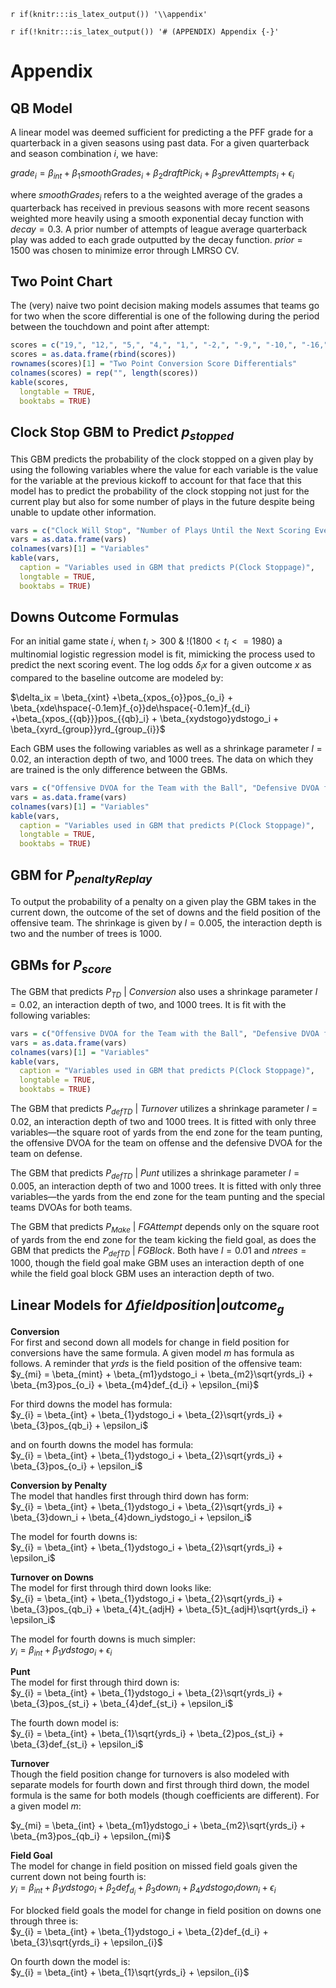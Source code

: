 `r if(knitr:::is_latex_output()) '\\appendix'`

`r if(!knitr:::is_latex_output()) '# (APPENDIX) Appendix {-}'` 

# Appendix

## QB Model  
A linear model was deemed sufficient for predicting a the PFF grade for a quarterback in a given seasons using past data. For a given quarterback and season combination $i$, we have:

$grade_{i} = \beta_{int} + \beta_{1}smoothGrades_i + \beta_{2}draftPick_i + \beta_{3}prevAttempts_i + \epsilon_i$  

where $smoothGrades_i$ refers to a the weighted average of the grades a quarterback has received in previous seasons with more recent seasons weighted more heavily using a smooth exponential decay function with $decay = 0.3$. A prior number of attempts of league average quarterback play was added to each grade outputted by the decay function. $prior = 1500$ was chosen to minimize error through LMRSO CV.  

## Two Point Chart
The (very) naive two point decision making models assumes that teams go for two when the score differential is one of the following during the period between the touchdown and point after attempt:

```r
scores = c("19,", "12,", "5,", "4,", "1,", "-2,", "-9,", "-10,", "-16,", "17,", "-18")
scores = as.data.frame(rbind(scores))
rownames(scores)[1] = "Two Point Conversion Score Differentials"
colnames(scores) = rep("", length(scores))
kable(scores, 
  longtable = TRUE,
  booktabs = TRUE)
```

## Clock Stop GBM to Predict $p_{stopped}$ 
This GBM predicts the probability of the clock stopped on a given play by using the following variables where the value for each variable is the value for the variable at the previous kickoff to account for that face that this model has to predict the probability of the clock stopping not just for the current play but also for some number of plays in the future despite being unable to update other information.
```r
vars = c("Clock Will Stop", "Number of Plays Until the Next Scoring Event", "Timeout Adjusted Time Remaining in the Half", "The Comeback Score")
vars = as.data.frame(vars)
colnames(vars)[1] = "Variables"
kable(vars, 
  caption = "Variables used in GBM that predicts P(Clock Stoppage)",
  longtable = TRUE,
  booktabs = TRUE)
```

## Downs Outcome Formulas
For an initial game state $i$, when $t_i > 300$ & !$(1800 < t_i <= 1980)$ a multinomial logistic regression model is fit, mimicking the process used to predict the next scoring event. The log odds $\delta_ix$ for a given outcome $x$ as compared to the baseline outcome are modeled by:

$\delta_ix = \beta_{xint} +\beta_{xpos_{o}}pos_{o_i} + \beta_{xde\hspace{-0.1em}f_{o}}de\hspace{-0.1em}f_{d_i} +\beta_{xpos_{{qb}}}pos_{{qb}_i} + \beta_{xydstogo}ydstogo_i + \beta_{xyrd_{group}}yrd_{group_{i}}$

Each GBM uses the following variables as well as a shrinkage parameter $l = 0.02$, an interaction depth of two, and 1000 trees. The data on which they are trained is the only difference between the GBMs.

```r
vars = c("Offensive DVOA for the Team with the Ball", "Defensive DVOA for the Team on Defense", "Projected QB Grade for the Offensive Team", "Yards to go for a First Down", "Score Differential", "Timeout Adjusted Time Remaining in the Half", "Yards from the End Zone Bucketed in Ten Yard Increments")
vars = as.data.frame(vars)
colnames(vars)[1] = "Variables"
kable(vars, 
  caption = "Variables used in GBM that predicts P(Clock Stoppage)",
  longtable = TRUE,
  booktabs = TRUE)
```

## GBM for $P_{penaltyReplay}$
To output the probability of a penalty on a given play the GBM takes in the current down, the outcome of the set of downs and the field position of the offensive team. The shrinkage is given by $l = 0.005$, the interaction depth is two and the number of trees is 1000.

## GBMs for $P_{score}$
The GBM that predicts $P_{TD}\:| \:Conversion$ also uses a shrinkage parameter $l = 0.02$, an interaction depth of two, and 1000 trees. It is fit with the following variables:

```r
vars = c("Offensive DVOA for the Team with the Ball", "Defensive DVOA for the Team on Defense", "Projected QB Grade for the Offensive Team", "Yards to go for a First Down", "Down", "Yards from the End Zone")
vars = as.data.frame(vars)
colnames(vars)[1] = "Variables"
kable(vars, 
  caption = "Variables used in GBM that predicts P(Clock Stoppage)",
  longtable = TRUE,
  booktabs = TRUE)
```

The GBM that predicts $P_{defTD}\:|\:Turnover$ utilizes a shrinkage parameter $l = 0.02$, an interaction depth of two and 1000 trees. It is fitted with only three variables—the square root of yards from the end zone for the team punting, the offensive DVOA for the team on offense and the defensive DVOA for the team on defense.  

The GBM that predicts $P_{defTD}\:|\:Punt$ utilizes a shrinkage parameter $l = 0.005$, an interaction depth of two and 1000 trees. It is fitted with only three variables—the yards from the end zone for the team punting and the special teams DVOAs for both teams.

The GBM that predicts $P_{Make}\:|\:FG Attempt$ depends only on the square root of yards from the end zone for the team kicking the field goal, as does the GBM that predicts the $P_{defTD}\:|\:FG Block$. Both have $l = 0.01$ and $ntrees = 1000$, though the field goal make GBM uses an interaction depth of one while the field goal block GBM uses an interaction depth of two. 

## Linear Models for $\Delta field position | outcome_{g}$

**Conversion**  
For first and second down all models for change in field position for conversions have the same formula. A given model $m$ has formula as follows. A reminder that $yrds$ is the field position of the offensive team:
$y_{mi} = \beta_{mint} + \beta_{m1}ydstogo_i + \beta_{m2}\sqrt{yrds_i} + \beta_{m3}pos_{o_i} + \beta_{m4}def_{d_i} + \epsilon_{mi}$ 

For third downs the model has formula:  
$y_{i} = \beta_{int} + \beta_{1}ydstogo_i + \beta_{2}\sqrt{yrds_i} + \beta_{3}pos_{qb_i} + \epsilon_i$ 

and on fourth downs the model has formula:  
$y_{i} = \beta_{int} + \beta_{1}ydstogo_i + \beta_{2}\sqrt{yrds_i} + \beta_{3}pos_{o_i} + \epsilon_i$ 

**Conversion by Penalty**  
The model that handles first through third down has form:   
$y_{i} = \beta_{int} + \beta_{1}ydstogo_i + \beta_{2}\sqrt{yrds_i} + \beta_{3}down_i + \beta_{4}down_iydstogo_i + \epsilon_i$ 

The model for fourth downs is:    
$y_{i} = \beta_{int} + \beta_{1}ydstogo_i + \beta_{2}\sqrt{yrds_i} + \epsilon_i$   

**Turnover on Downs**  
The model  for first through third down looks like:     
$y_{i} = \beta_{int} + \beta_{1}ydstogo_i + \beta_{2}\sqrt{yrds_i} + \beta_{3}pos_{qb_i} + \beta_{4}t_{adjH} + \beta_{5}t_{adjH}\sqrt{yrds_i} + \epsilon_i$   

The model for fourth downs is much simpler:    
$y_{i} = \beta_{int} + \beta_{1}ydstogo_i + \epsilon_i$   

**Punt**  
The model for first through third down is:   
$y_{i} = \beta_{int} + \beta_{1}ydstogo_i + \beta_{2}\sqrt{yrds_i} + \beta_{3}pos_{st_i} + \beta_{4}def_{st_i} + \epsilon_i$ 

The fourth down model is:  
$y_{i} = \beta_{int} + \beta_{1}\sqrt{yrds_i} + \beta_{2}pos_{st_i} + \beta_{3}def_{st_i} + \epsilon_i$

**Turnover**  
Though the field position change for turnovers is also modeled with separate models for fourth down and first through third down, the model formula is the same for both models (though coefficients are different). For a given model $m$:  

$y_{mi} = \beta_{int} + \beta_{m1}ydstogo_i + \beta_{m2}\sqrt{yrds_i} + \beta_{m3}pos_{qb_i} + \epsilon_{mi}$     


**Field Goal**     
The model for change in field position on missed field goals given the current down not being fourth is:   
$y_{i} = \beta_{int} + \beta_{1}ydstogo_i + \beta_{2}def_{d_i} + \beta_{3}down_i + \beta_{4}ydstogo_idown_i + \epsilon_{i}$   

For blocked field goals the model for change in field position on downs one through three is:  
$y_{i} = \beta_{int} + \beta_{1}ydstogo_i + \beta_{2}def_{d_i} + \beta_{3}\sqrt{yrds_i} + \epsilon_{i}$   

On fourth down the model is:  
$y_{i} = \beta_{int} + \beta_{1}\sqrt{yrds_i} + \epsilon_{i}$   






